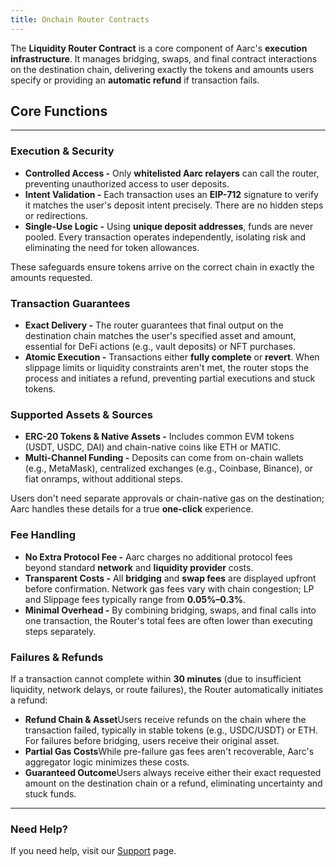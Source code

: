 ```yaml
---
title: Onchain Router Contracts
---
```


The **Liquidity Router Contract** is a core component of Aarc's **execution infrastructure**. It manages bridging, swaps, and final contract interactions on the destination chain, delivering exactly the tokens and amounts users specify or providing an **automatic refund** if transaction fails.

## Core Functions

---

### Execution & Security

- **Controlled Access -** Only **whitelisted Aarc relayers** can call the router, preventing unauthorized access to user deposits.
- **Intent Validation -** Each transaction uses an **EIP-712** signature to verify it matches the user's deposit intent precisely. There are no hidden steps or redirections.
- **Single-Use Logic -** Using **unique deposit addresses**, funds are never pooled. Every transaction operates independently, isolating risk and eliminating the need for token allowances.

These safeguards ensure tokens arrive on the correct chain in exactly the amounts requested.

### Transaction Guarantees

- **Exact Delivery -** The router guarantees that final output on the destination chain matches the user's specified asset and amount, essential for DeFi actions (e.g., vault deposits) or NFT purchases.
- **Atomic Execution -** Transactions either **fully complete** or **revert**. When slippage limits or liquidity constraints aren't met, the router stops the process and initiates a refund, preventing partial executions and stuck tokens.

### Supported Assets & Sources

- **ERC-20 Tokens & Native Assets -** Includes common EVM tokens (USDT, USDC, DAI) and chain-native coins like ETH or MATIC.
- **Multi-Channel Funding -** Deposits can come from on-chain wallets (e.g., MetaMask), centralized exchanges (e.g., Coinbase, Binance), or fiat onramps, without additional steps.

Users don't need separate approvals or chain-native gas on the destination; Aarc handles these details for a true **one-click** experience.

### Fee Handling

- **No Extra Protocol Fee -** Aarc charges no additional protocol fees beyond standard **network** and **liquidity provider** costs.
- **Transparent Costs -** All **bridging** and **swap fees** are displayed upfront before confirmation. Network gas fees vary with chain congestion; LP and Slippage fees typically range from **0.05%–0.3%**.
- **Minimal Overhead -** By combining bridging, swaps, and final calls into one transaction, the Router's total fees are often lower than executing steps separately.

### Failures & Refunds

If a transaction cannot complete within **30 minutes** (due to insufficient liquidity, network delays, or route failures), the Router automatically initiates a refund:

- **Refund Chain & Asset**Users receive refunds on the chain where the transaction failed, typically in stable tokens (e.g., USDC/USDT) or ETH. For failures before bridging, users receive their original asset.
- **Partial Gas Costs**While pre-failure gas fees aren't recoverable, Aarc's aggregator logic minimizes these costs.
- **Guaranteed Outcome**Users always receive either their exact requested amount on the destination chain or a refund, eliminating uncertainty and stuck funds.

---

### Need Help?

If you need help, visit our [Support](introduction/support) page.